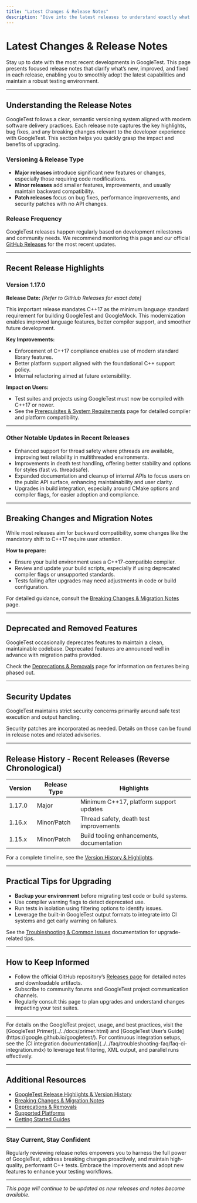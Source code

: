 ```yaml
---
title: "Latest Changes & Release Notes"
description: "Dive into the latest releases to understand exactly what has changed, what new features are available, and which issues have been addressed. Stay current with focused release notes designed to help users adopt new capabilities with confidence."
---
```


# Latest Changes & Release Notes

Stay up to date with the most recent developments in GoogleTest. This page presents focused release notes that clarify what’s new, improved, and fixed in each release, enabling you to smoothly adopt the latest capabilities and maintain a robust testing environment.

---

## Understanding the Release Notes

GoogleTest follows a clear, semantic versioning system aligned with modern software delivery practices. Each release note captures the key highlights, bug fixes, and any breaking changes relevant to the developer experience with GoogleTest. This section helps you quickly grasp the impact and benefits of upgrading.

### Versioning & Release Type

- **Major releases** introduce significant new features or changes, especially those requiring code modifications.
- **Minor releases** add smaller features, improvements, and usually maintain backward compatibility.
- **Patch releases** focus on bug fixes, performance improvements, and security patches with no API changes.

### Release Frequency

GoogleTest releases happen regularly based on development milestones and community needs. We recommend monitoring this page and our official [GitHub Releases](https://github.com/google/googletest/releases) for the most recent updates.

---

## Recent Release Highlights

### Version 1.17.0
**Release Date:** _[Refer to GitHub Releases for exact date]_

This important release mandates C++17 as the minimum language standard requirement for building GoogleTest and GoogleMock. This modernization enables improved language features, better compiler support, and smoother future development.

**Key Improvements:**
- Enforcement of C++17 compliance enables use of modern standard library features.
- Better platform support aligned with the foundational C++ support policy.
- Internal refactoring aimed at future extensibility.

**Impact on Users:**
- Test suites and projects using GoogleTest must now be compiled with C++17 or newer.
- See the [Prerequisites & System Requirements](../getting-started/setup-and-installation/prerequisites-system-requirements) page for detailed compiler and platform compatibility.

---

### Other Notable Updates in Recent Releases

- Enhanced support for thread safety where pthreads are available, improving test reliability in multithreaded environments.
- Improvements in death test handling, offering better stability and options for styles (fast vs. threadsafe).
- Expanded documentation and cleanup of internal APIs to focus users on the public API surface, enhancing maintainability and user clarity.
- Upgrades in build integration, especially around CMake options and compiler flags, for easier adoption and compliance.

---

## Breaking Changes and Migration Notes

While most releases aim for backward compatibility, some changes like the mandatory shift to C++17 require user attention.

**How to prepare:**
- Ensure your build environment uses a C++17-compatible compiler.
- Review and update your build scripts, especially if using deprecated compiler flags or unsupported standards.
- Tests failing after upgrades may need adjustments in code or build configuration.

For detailed guidance, consult the [Breaking Changes & Migration Notes](./breaking-changes) page.

---

## Deprecated and Removed Features

GoogleTest occasionally deprecates features to maintain a clean, maintainable codebase. Deprecated features are announced well in advance with migration paths provided.

Check the [Deprecations & Removals](./deprecations) page for information on features being phased out.

---

## Security Updates

GoogleTest maintains strict security concerns primarily around safe test execution and output handling.

Security patches are incorporated as needed. Details on those can be found in release notes and related advisories.

---

## Release History - Recent Releases (Reverse Chronological)

| Version | Release Type | Highlights                                     |
|---------|--------------|----------------------------------------------|
| 1.17.0  | Major        | Minimum C++17, platform support updates      |
| 1.16.x  | Minor/Patch  | Thread safety, death test improvements       |
| 1.15.x  | Minor/Patch  | Build tooling enhancements, documentation    |

For a complete timeline, see the [Version History & Highlights](./release-highlights/all-releases).

---

## Practical Tips for Upgrading

- **Backup your environment** before migrating test code or build systems.
- Use compiler warning flags to detect deprecated use.
- Run tests in isolation using filtering options to identify issues.
- Leverage the built-in GoogleTest output formats to integrate into CI systems and get early warning on failures.

See the [Troubleshooting & Common Issues](../../getting-started/first-tests-and-troubleshooting/troubleshooting-setup-issues) documentation for upgrade-related tips.

---

## How to Keep Informed

- Follow the official GitHub repository’s [Releases page](https://github.com/google/googletest/releases) for detailed notes and downloadable artifacts.
- Subscribe to community forums and GoogleTest project communication channels.
- Regularly consult this page to plan upgrades and understand changes impacting your test suites.

---

<Note>
For details on the GoogleTest project, usage, and best practices, visit the [GoogleTest Primer](../../docs/primer.html) and [GoogleTest User’s Guide](https://google.github.io/googletest/).
</Note>

<Info>
For continuous integration setups, see the [CI integration documentation](../../faq/troubleshooting-faq/faq-ci-integration.mdx) to leverage test filtering, XML output, and parallel runs effectively.
</Info>

---

## Additional Resources

- [GoogleTest Release Highlights & Version History](./release-highlights/all-releases)
- [Breaking Changes & Migration Notes](./breaking-changes)
- [Deprecations & Removals](./deprecations)
- [Supported Platforms](../../docs/platforms.md)
- [Getting Started Guides](../../getting-started/setup-and-installation)

---

### Stay Current, Stay Confident

Regularly reviewing release notes empowers you to harness the full power of GoogleTest, address breaking changes proactively, and maintain high-quality, performant C++ tests. Embrace the improvements and adopt new features to enhance your testing workflows.

---

*This page will continue to be updated as new releases and notes become available.*
